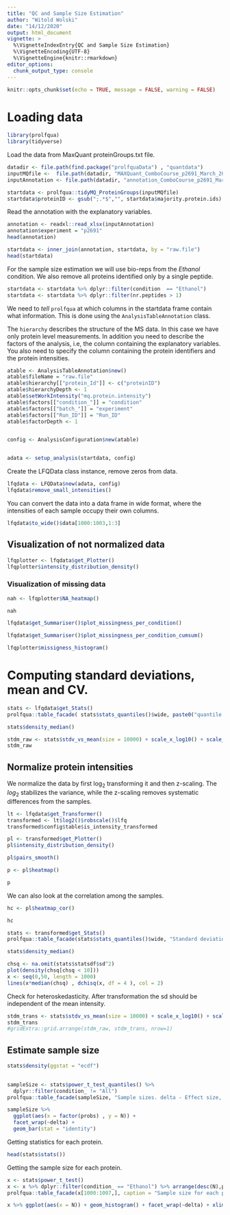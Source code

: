 ```yaml
---
title: "QC and Sample Size Estimation"
author: "Witold Wolski"
date: "14/12/2020"
output: html_document
vignette: >
  %\VignetteIndexEntry{QC and Sample Size Estimation} 
  %\VignetteEncoding{UTF-8}
  %\VignetteEngine{knitr::rmarkdown}
editor_options: 
  chunk_output_type: console
---
```



```r
knitr::opts_chunk$set(echo = TRUE, message = FALSE, warning = FALSE)
```


# Loading data


```r
library(prolfqua)
library(tidyverse)


```


Load the data from MaxQuant proteinGroups.txt file.

```r
datadir <- file.path(find.package("prolfquaData") , "quantdata")
inputMQfile <-  file.path(datadir, "MAXQuant_ComboCourse_p2691_March_2018_WU183012.zip")
inputAnnotation <- file.path(datadir, "annotation_ComboCourse_p2691_March_2018_WU183012.xlsx")

startdata <- prolfqua::tidyMQ_ProteinGroups(inputMQfile)
startdata$proteinID <- gsub(";.*$","", startdata$majority.protein.ids)
```

Read the annotation with the explanatory variables.

```r

annotation <- readxl::read_xlsx(inputAnnotation)
annotation$experiment = "p2691"
head(annotation)

```


```r
startdata <- inner_join(annotation, startdata, by = "raw.file")
head(startdata)
```

For the sample size estimation we will use bio-reps from the _Ethanol_ condition. 
We also remove all proteins identified only by a single peptide.


```r
startdata <- startdata %>% dplyr::filter(condition  == "Ethanol")
startdata <- startdata %>% dplyr::filter(nr.peptides > 1)

```


We need to _tell_ `prolfqua` at which columns in the startdata frame contain what information. This is done using the `AnalysisTableAnnotation` class.

The `hierarchy` describes the structure of the MS data. In this case we have only protein level measurements.
In addition you need to describe the factors of the analysis, i.e, the column containing the explanatory variables.
You also need to specify the column containing the protein identifiers and the protein intensities.

```r

atable <- AnalysisTableAnnotation$new()
atable$fileName = "raw.file"
atable$hierarchy[["protein_Id"]] <- c("proteinID")
atable$hierarchyDepth <- 1
atable$setWorkIntensity("mq.protein.intensity")
atable$factors[["condition_"]] = "condition"
atable$factors[["batch_"]] = "experiment"
atable$factors[["Run_ID"]] = "Run_ID"
atable$factorDepth <- 1


config <- AnalysisConfiguration$new(atable)


adata <- setup_analysis(startdata, config)

```


Create the LFQData class instance, remove zeros from data.

```r
lfqdata <- LFQData$new(adata, config)
lfqdata$remove_small_intensities()
```

You can convert the data into a data frame in wide format, where the intensities of each sample occupy their own columns.

```r
lfqdata$to_wide()$data[1000:1003,1:3]
```


## Visualization of not normalized data

```r
lfqplotter <- lfqdata$get_Plotter()
lfqplotter$intensity_distribution_density()
```


### Visualization of missing data

```r
nah <- lfqplotter$NA_heatmap()
```

```r
nah
```



```r
lfqdata$get_Summariser()$plot_missingness_per_condition()
```

```r
lfqdata$get_Summariser()$plot_missingness_per_condition_cumsum()
```

```r
lfqplotter$missigness_histogram()
```

# Computing standard deviations, mean and CV.


```r
stats <- lfqdata$get_Stats()
prolfqua::table_facade( stats$stats_quantiles()$wide, paste0("quantile of ",stats$stat ))
```


```r
stats$density_median()

```


```r
stdm_raw <- stats$stdv_vs_mean(size = 10000) + scale_x_log10() + scale_y_log10()
stdm_raw
```


## Normalize protein intensities

We normalize the data by first $\log_2$ transforming it and then z-scaling.
The $log_2$ stabilizes the variance, while the z-scaling removes systematic differences from the samples.

```r
lt <- lfqdata$get_Transformer()
transformed <- lt$log2()$robscale()$lfq
transformed$config$table$is_intensity_transformed

```

```r
pl <- transformed$get_Plotter()
pl$intensity_distribution_density()
```

```r
pl$pairs_smooth()
```

```r
p <- pl$heatmap()
```

```r
p
```

We can also look at the correlation among the samples.

```r
hc <- pl$heatmap_cor()
```

```r
hc
```


```r
stats <- transformed$get_Stats()
prolfqua::table_facade(stats$stats_quantiles()$wide, "Standard deviations")

```


```r
stats$density_median()
```

```r
chsq <- na.omit(stats$statsdf$sd^2)
plot(density(chsq[chsq < 10]))
x <- seq(0,50, length = 1000)
lines(x*median(chsq) , dchisq(x, df = 4 ), col = 2)

```

Check for heteroskedasticity. After transformation the sd should be independent of the mean intensity.

```r
stdm_trans <- stats$stdv_vs_mean(size = 10000) + scale_x_log10() + scale_y_log10()
stdm_trans
#gridExtra::grid.arrange(stdm_raw, stdm_trans, nrow=1)
```



## Estimate sample size


```r
stats$density(ggstat = "ecdf")
  
```



```r
sampleSize <- stats$power_t_test_quantiles() %>% 
  dplyr::filter(condition_ != "All")
prolfqua::table_facade(sampleSize, "Sample sizes. delta - Effect size, N - samplesize")
```

```r
sampleSize %>%
  ggplot(aes(x = factor(probs) , y = N)) +
  facet_wrap(~delta) +
  geom_bar(stat = "identity")

```

Getting statistics for each protein.

```r
head(stats$stats())

```


Getting the sample size for each protein.

```r

x <- stats$power_t_test()
x <- x %>% dplyr::filter(condition_ == "Ethanol") %>% arrange(desc(N),protein_Id)
prolfqua::table_facade(x[1000:1007,], caption = "Sample size for each protein")

```


```r
x %>% ggplot(aes(x = N)) + geom_histogram() + facet_wrap(~delta) + xlim(0,100)

```





